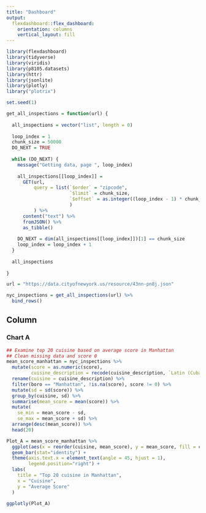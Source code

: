 ```yaml
---
title: "Dashboard"
output: 
  flexdashboard::flex_dashboard:
    orientation: columns
    vertical_layout: fill
---
```


```r
library(flexdashboard)
library(tidyverse)
library(viridis)
library(p8105.datasets)
library(httr)
library(jsonlite)
library(plotly)
library("plotrix") 
```

```r
set.seed(1)

get_all_inspections = function(url) {
  
  all_inspections = vector("list", length = 0)
  
  loop_index = 1
  chunk_size = 50000
  DO_NEXT = TRUE
  
  while (DO_NEXT) {
    message("Getting data, page ", loop_index)
    
    all_inspections[[loop_index]] = 
      GET(url,
          query = list(`$order` = "zipcode",
                       `$limit` = chunk_size,
                       `$offset` = as.integer((loop_index - 1) * chunk_size)
                       )
          ) %>%
      content("text") %>%
      fromJSON() %>%
      as_tibble()
    
    DO_NEXT = dim(all_inspections[[loop_index]])[1] == chunk_size
    loop_index = loop_index + 1
  }
  
  all_inspections
  
}

url = "https://data.cityofnewyork.us/resource/43nn-pn8j.json"

nyc_inspections = get_all_inspections(url) %>%
  bind_rows() 


```

Column {data-width=650}
-----------------------------------------------------------------------

### Chart A

```r
## Examine top 20 cuisine based on average score in Manhattan
## Clean missing data and score 0 
mean_score_manhattan = nyc_inspections %>% 
  mutate(score = as.numeric(score),
         cuisine_description = recode(cuisine_description, `Latin (Cuban, Dominican, Puerto Rican, South & Central American)` = 'Latin')) %>% 
  rename(cuisine = cuisine_description) %>% 
  filter(boro == "Manhattan", !is.na(score), score != 0) %>% 
  mutate(sd = sd(score)) %>% 
  group_by(cuisine, sd) %>% 
  summarise(mean_score = mean(score)) %>%
  mutate(
    se_min = mean_score - sd,
    se_max = mean_score + sd) %>% 
  arrange(desc(mean_score)) %>% 
  head(20)

Plot_A = mean_score_manhattan %>% 
  ggplot(aes(x = reorder(cuisine, mean_score), y = mean_score, fill = cuisine)) + 
  geom_bar(stat="identity") +  
  theme(axis.text.x = element_text(angle = 45, hjust = 1), 
        legend.position="right") +
  labs(
    title = "Top 20 cuisine in Manhattan",
    x = "Cuisine",
    y = "Average Score"
  ) 

ggplotly(Plot_A)
```

